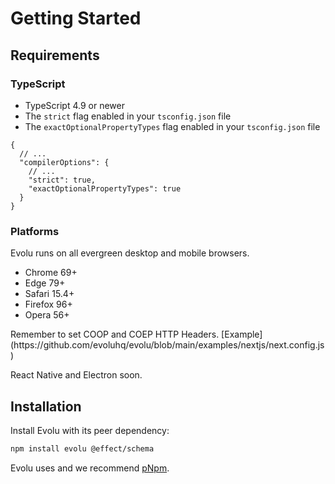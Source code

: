 # Getting Started

## Requirements

### TypeScript

- TypeScript 4.9 or newer
- The `strict` flag enabled in your `tsconfig.json` file
- The `exactOptionalPropertyTypes` flag enabled in your `tsconfig.json` file

```
{
  // ...
  "compilerOptions": {
    // ...
    "strict": true,
    "exactOptionalPropertyTypes": true
  }
}
```

### Platforms

Evolu runs on all evergreen desktop and mobile browsers.

- Chrome 69+
- Edge 79+
- Safari 15.4+
- Firefox 96+
- Opera 56+


<Callout type="info" emoji="ℹ️">
  Remember to set COOP and COEP HTTP Headers.
  [Example](https://github.com/evoluhq/evolu/blob/main/examples/nextjs/next.config.js)
</Callout>

React Native and Electron soon.

## Installation

Install Evolu with its peer dependency:

```sh
npm install evolu @effect/schema
```

Evolu uses and we recommend [pNpm](https://pnpm.io/).
